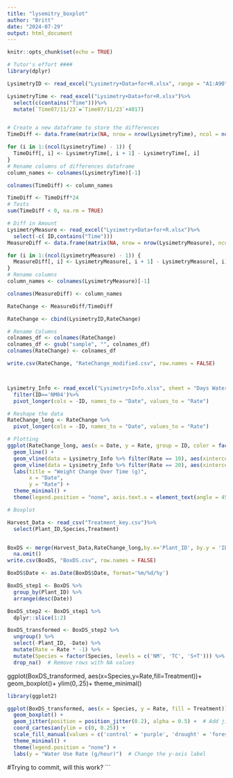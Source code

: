 ```yaml
---
title: "lysemitry_boxplot"
author: "Britt"
date: "2024-07-29"
output: html_document
---
```


```r
knitr::opts_chunk$set(echo = TRUE)
```

```r
# Tutor's effort ####
library(dplyr)

LysimetryID <- read_excel("Lysimetry+Data+for+R.xlsx", range = "A1:A90")

LysimetryTime <- read_excel("Lysimetry+Data+for+R.xlsx")%>%
  select(c(contains("Time")))%>%
  mutate(`Time07/11/23`=`Time07/11/23`+4017)


# Create a new dataframe to store the differences
TimeDiff <- data.frame(matrix(NA, nrow = nrow(LysimetryTime), ncol = ncol(LysimetryTime) - 1))

for (i in 1:(ncol(LysimetryTime) - 1)) {
  TimeDiff[, i] <- LysimetryTime[, i + 1] - LysimetryTime[, i]
}
# Rename columns of differences dataframe
column_names <- colnames(LysimetryTime)[-1]

colnames(TimeDiff) <- column_names

TimeDiff <- TimeDiff*24
# Tests
sum(TimeDiff < 0, na.rm = TRUE)

# Diff in Amount
LysimetryMeasure <- read_excel("Lysimetry+Data+for+R.xlsx")%>%
  select(-c( ID,contains("Time")))
MeasureDiff <- data.frame(matrix(NA, nrow = nrow(LysimetryMeasure), ncol = ncol(LysimetryMeasure) - 1))

for (i in 1:(ncol(LysimetryMeasure) - 1)) {
  MeasureDiff[, i] <- LysimetryMeasure[, i + 1] - LysimetryMeasure[, i]
}
# Rename columns
column_names <- colnames(LysimetryMeasure)[-1]

colnames(MeasureDiff) <- column_names

RateChange <- MeasureDiff/TimeDiff

RateChange <- cbind(LysimetryID,RateChange)

# Rename Columns
colnames_df <- colnames(RateChange)
colnames_df <- gsub("sample", "", colnames_df)
colnames(RateChange) <- colnames_df

write.csv(RateChange, "RateChange_modified.csv", row.names = FALSE)



Lysimetry_Info <- read_excel("Lysimetry+Info.xlsx", sheet = "Days Watered")%>%
  filter(ID=='NM04')%>%
  pivot_longer(cols = -ID, names_to = "Date", values_to = "Rate")

# Reshape the data
RateChange_long <- RateChange %>%
  pivot_longer(cols = -ID, names_to = "Date", values_to = "Rate")

# Plotting
ggplot(RateChange_long, aes(x = Date, y = Rate, group = ID, color = factor(ID))) +
  geom_line() +
  geom_vline(data = Lysimetry_Info %>% filter(Rate == 10), aes(xintercept = Date), color = "blue", linetype = "dashed") +
  geom_vline(data = Lysimetry_Info %>% filter(Rate == 20), aes(xintercept = Date), color = "blue", linetype = "solid", size = 1) +
  labs(title = "Weight Change Over Time (g)",
       x = "Date",
       y = "Rate") +
  theme_minimal() +
  theme(legend.position = "none", axis.text.x = element_text(angle = 45, hjust = 1))

# Boxplot

Harvest_Data <- read_csv("Treatment_key.csv")%>%
  select(Plant_ID,Species,Treatment)


BoxDS <- merge(Harvest_Data,RateChange_long,by.x='Plant_ID', by.y = 'ID')%>%
  na.omit()
write.csv(BoxDS, "BoxDS.csv", row.names = FALSE)

BoxDS$Date <- as.Date(BoxDS$Date, format='%m/%d/%y')

BoxDS_step1 <- BoxDS %>%
  group_by(Plant_ID) %>%
  arrange(desc(Date))

BoxDS_step2 <- BoxDS_step1 %>%
  dplyr::slice(1:2)

BoxDS_transformed <- BoxDS_step2 %>%
  ungroup() %>%
  select(-Plant_ID, -Date) %>%
  mutate(Rate = Rate * -1) %>%
  mutate(Species = factor(Species, levels = c('NM', 'TC', 'S+T'))) %>%
  drop_na()  # Remove rows with NA values

```
ggplot(BoxDS_transformed, aes(x=Species,y=Rate,fill=Treatment))+
  geom_boxplot()+
  ylim(0,.25)+
  theme_minimal()
```r
library(ggplot2)

ggplot(BoxDS_transformed, aes(x = Species, y = Rate, fill = Treatment)) +
  geom_boxplot() +
  geom_jitter(position = position_jitter(0.2), alpha = 0.5) +  # Add jittered data points
  coord_cartesian(ylim = c(0, 0.25)) +
  scale_fill_manual(values = c('control' = 'purple', 'drought' = 'forestgreen')) +  # Replace with your actual levels
  theme_minimal() +
  theme(legend.position = "none") +
  labs(y = "Water Use Rate (g/hour)")  # Change the y-axis label

```

#Trying to commit, will this work?
```






